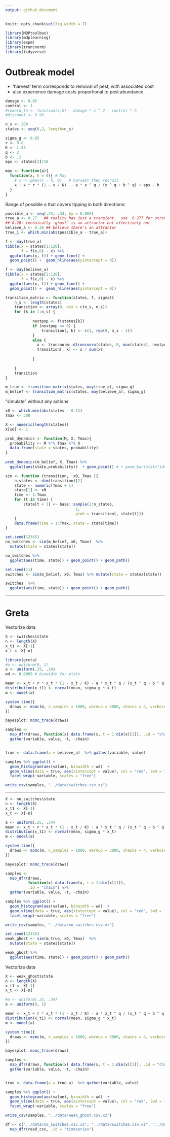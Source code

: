 ```yaml
---
output: github_document
---
```


```r
knitr::opts_chunk$set(fig.width = 7)
```


```r
library(MDPtoolbox)
library(mdplearning)
library(expm)
library(truncnorm)
library(tidyverse) 

```

# Outbreak model

- 'harvest' term corresponds to removal of pest, with associated cost
- also experience damage costs proportional to pest abundance

```r
damage <- 0.05
control <- 1
#reward_fn <- function(x,h) - damage * x ^ 2 - control * h
#discount <- 0.98

n_s <- 200
states <- seq(0,2, length=n_s)

sigma_g <- 0.05
r <- 0.8
K <- 1.53
q <- 2
b <- .2
eps <- states[2]/10

may <- function(a){  
  function(x, h = 0){ # May
    # x <- pmax(x - h, 0)   # harvest then recruit   
    x + x * r * (1 - x / K)  - a * x ^ q / (x ^ q + b ^ q) + eps - h
  }
}

```

Range of possible a that covers tipping in both directions:

```r
possible_a <- seq(.25, .34, by = 0.005)
true_a <- 0.27   ## reality has just a transient.  use  0.277 for stronger ghost
## 0.28: technically 'ghost' is an attractor but effectively not
believe_a <- 0.28 ## believe there's an attractor
true_i <- which.min(abs(possible_a - true_a))
```

```r
f <- may(true_a)
tibble(x = states[1:120],
       f = f(x,0) - x) %>%
  ggplot(aes(x, f)) + geom_line() +
  geom_point() +  geom_hline(aes(yintercept = 0))
```

```r
f <- may(believe_a)
tibble(x = states[1:120],
       f = f(x,0) - x) %>%
  ggplot(aes(x, f)) + geom_line() +
  geom_point() +  geom_hline(aes(yintercept = 0))
```


```r
transition_matrix <- function(states, f, sigma){
    n_s <- length(states)
    transition <- array(0, dim = c(n_s, n_s))
    for (k in 1:n_s) {
        
            nextpop <- f(states[k])
            if (nextpop <= 0) {
                transition[, k] <- c(1, rep(0, n_s - 1))
            }
            else {
              x <- truncnorm::dtruncnorm(states, 0, max(states), nextpop, sigma * nextpop)
              transition[, k] <- x / sum(x)
                  
            }
            
    }
    transition
}
```



```r
m_true <- transition_matrix(states, may(true_a), sigma_g)
m_belief <- transition_matrix(states, may(believe_a), sigma_g)
```


"simulate" without any actions


```r
x0 <- which.min(abs(states - 0.1))
Tmax <- 300
```


```r
X <- numeric(length(states))
X[x0] <- 1

prob_dynamics <- function(M, X, Tmax){
  probability <- M %^% Tmax %*% X 
  data.frame(state = states, probability)
}
  
prob_dynamics(m_belief, X, Tmax) %>% 
  ggplot(aes(state,probability))  + geom_point() # + geom_bar(stat="identity")
```


```r

sim <- function (transition,  x0, Tmax ){
    n_states <- dim(transition)[2]
    state <- numeric(Tmax + 1)
    state[1] <- x0
    time <- 1:Tmax
    for (t in time) {
        state[t + 1] <- base::sample(1:n_states, 
                               1, 
                               prob = transition[, state[t]])
    }
    data.frame(time = 1:Tmax, state = state[time])
}
```



```r
set.seed(12345)
no_switches <- sim(m_belief, x0, Tmax)  %>% 
  mutate(state = states[state])

no_switches %>% 
  ggplot(aes(time, state)) + geom_point() + geom_path() 
```



```r
set.seed(11)
switches <- sim(m_belief, x0, Tmax) %>% mutate(state = states[state])

switches  %>% 
  ggplot(aes(time, state)) + geom_point() + geom_path() 
```




-----


# Greta 


Vectorize data

```r
X <- switches$state
n <- length(X)
x_t1 <- X[-1]
x_t <- X[-n] 
```

```r
library(greta)
#a <- uniform(0, 1)
a <- uniform(.25, .34)
wd <- 0.0005 # binwidth for plots
```


```r
mean <- x_t + r * x_t * (1 - x_t / K) - a * x_t ^ q / (x_t ^ q + b ^ q)
distribution(x_t1) <- normal(mean, sigma_g * x_t)
m <- model(a)
```

```r
system.time({
  draws <- mcmc(m, n_samples = 1000, warmup = 3000, chains = 4, verbose = FALSE)
})
```

```r
bayesplot::mcmc_trace(draws)
```

```r
samples <-  
  map_dfr(draws, function(x) data.frame(x, t = 1:dim(x)[1]), .id = "chain") %>% 
  gather(variable, value, -t, -chain)


true <- data.frame(a = believe_a)  %>% gather(variable, value)

samples %>% ggplot() + 
  geom_histogram(aes(value), binwidth = wd)  +
  geom_vline(data = true, aes(xintercept = value), col = "red", lwd = 1) + 
  facet_wrap(~variable, scales = "free")

write_csv(samples, "../data/switches.csv.xz")
```


-------

```r



X <- no_switches$state
n <- length(X)
x_t1 <- X[-1]
x_t <- X[-n] 
```



```r
a <- uniform(.25, .34)
mean <- x_t + r * x_t * (1 - x_t / K) - a * x_t ^ q / (x_t ^ q + b ^ q)
distribution(x_t1) <- normal(mean, sigma_g * x_t)
m <- model(a)
```

```r
system.time({
  draws <- mcmc(m, n_samples = 1000, warmup = 3000, chains = 4, verbose = FALSE)
})
```

```r
bayesplot::mcmc_trace(draws)
```

```r
samples <-  
  map_dfr(draws, 
          function(x) data.frame(x, t = 1:dim(x)[1]), 
          .id = "chain") %>% 
  gather(variable, value, -t, -chain)

samples %>% ggplot() + 
  geom_histogram(aes(value), binwidth = wd)  +
  geom_vline(data = true, aes(xintercept = value), col = "red", lwd = 1) + 
  facet_wrap(~variable, scales = "free")

write_csv(samples, "../data/no_switches.csv.xz")

```


```r
set.seed(12345)
weak_ghost <- sim(m_true, x0, Tmax)  %>% 
  mutate(state = states[state])

weak_ghost %>% 
  ggplot(aes(time, state)) + geom_point() + geom_path() 
```




Vectorize data

```r
X <- weak_ghost$state
n <- length(X)
x_t1 <- X[-1]
x_t <- X[-n] 
```

```r
#a <- uniform(.25, .34)
a <- uniform(0, 1)
```


```r
mean <- x_t + r * x_t * (1 - x_t / K) - a * x_t ^ q / (x_t ^ q + b ^ q)
distribution(x_t1) <- normal(mean, sigma_g * x_t)
m <- model(a)
```

```r
system.time({
  draws <- mcmc(m, n_samples = 1000, warmup = 3000, chains = 4, verbose = FALSE)
})
```

```r
bayesplot::mcmc_trace(draws)
```

```r
samples <-  
  map_dfr(draws, function(x) data.frame(x, t = 1:dim(x)[1]), .id = "chain") %>% 
  gather(variable, value, -t, -chain)


true <- data.frame(a = true_a)  %>% gather(variable, value)

samples %>% ggplot() + 
  geom_histogram(aes(value), binwidth = wd)  +
  geom_vline(data = true, aes(xintercept = value), col = "red", lwd = 1) + 
  facet_wrap(~variable, scales = "free")

write_csv(samples, "../data/weak_ghost.csv.xz")

```


```r
df <- c("../data/no_switches.csv.xz", "../data/switches.csv.xz", "../data/weak_ghost.csv.xz") %>%
  map_dfr(read_csv, .id = "timeseries")
```

